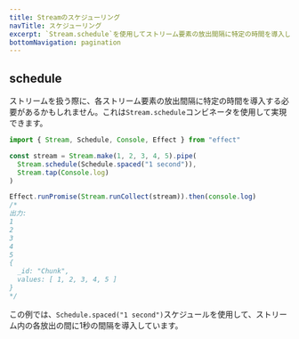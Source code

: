 ```yaml
---
title: Streamのスケジューリング
navTitle: スケジューリング
excerpt: `Stream.schedule`を使用してストリーム要素の放出間隔に特定の時間を導入します。スケジューリングコンビネータを使用して、ストリームのタイミングを正確に制御するための構造化されたポーズを作成する方法を学びます。
bottomNavigation: pagination
---
```


## schedule

ストリームを扱う際に、各ストリーム要素の放出間隔に特定の時間を導入する必要があるかもしれません。これは`Stream.schedule`コンビネータを使用して実現できます。

```ts twoslash
import { Stream, Schedule, Console, Effect } from "effect"

const stream = Stream.make(1, 2, 3, 4, 5).pipe(
  Stream.schedule(Schedule.spaced("1 second")),
  Stream.tap(Console.log)
)

Effect.runPromise(Stream.runCollect(stream)).then(console.log)
/*
出力:
1
2
3
4
5
{
  _id: "Chunk",
  values: [ 1, 2, 3, 4, 5 ]
}
*/
```

この例では、`Schedule.spaced("1 second")`スケジュールを使用して、ストリーム内の各放出の間に1秒の間隔を導入しています。
